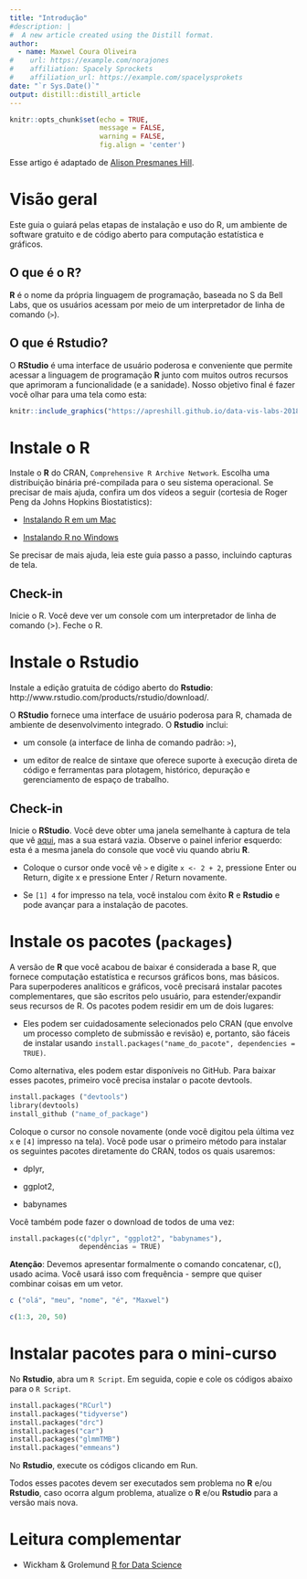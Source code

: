 ```yaml
---
title: "Introdução"
#description: |
#  A new article created using the Distill format.
author:
  - name: Maxwel Coura Oliveira
#    url: https://example.com/norajones
#    affiliation: Spacely Sprockets
#    affiliation_url: https://example.com/spacelysprokets
date: "`r Sys.Date()`"
output: distill::distill_article
---
```


```r
knitr::opts_chunk$set(echo = TRUE,
                      message = FALSE,
                      warning = FALSE,
                      fig.align = 'center')
```

Esse artigo é adaptado de [Alison Presmanes Hill](https://alison.rbind.io/).

# Visão geral

Este guia o guiará pelas etapas de instalação e uso do R, um ambiente de software gratuito e de código aberto para computação estatística e gráficos.


## O que é o R?

**R** é o nome da própria linguagem de programação, baseada no S da Bell Labs, que os usuários acessam por meio de um interpretador de linha de comando (`>`).

## O que é **Rstudio**?

O **RStudio** é uma interface de usuário poderosa e conveniente que permite acessar a linguagem de programação **R** junto com muitos outros recursos que aprimoram a funcionalidade (e a sanidade). Nosso objetivo final é fazer você olhar para uma tela como esta:

```r
knitr::include_graphics("https://apreshill.github.io/data-vis-labs-2018/images/00_final-screenshot.png")
```

# Instale o **R**

Instale o **R** do CRAN, `Comprehensive R Archive Network`. Escolha uma distribuição binária pré-compilada para o seu sistema operacional. Se precisar de mais ajuda, confira um dos vídeos a seguir (cortesia de Roger Peng da Johns Hopkins Biostatistics):

  - [Instalando R em um Mac](https://www.youtube.com/watch?v=Icawuhf0Yqo)
    
  - [Instalando R no Windows](https://www.youtube.com/watch?v=mfGFv-iB724&feature=youtu.be)
    
Se precisar de mais ajuda, leia este guia passo a passo, incluindo capturas de tela.


## Check-in

Inicie o R. Você deve ver um console com um interpretador de linha de comando (>). Feche o R.



# Instale o **Rstudio**

Instale a edição gratuita de código aberto do **Rstudio**: http://www.rstudio.com/products/rstudio/download/.

O **RStudio** fornece uma interface de usuário poderosa para R, chamada de ambiente de desenvolvimento integrado. O **Rstudio** inclui:

  - um console (a interface de linha de comando padrão: `>`),
    
  - um editor de realce de sintaxe que oferece suporte à execução direta de código e ferramentas para plotagem, histórico, depuração e gerenciamento de espaço de trabalho.
    
    
## Check-in

Inicie o **RStudio**. Você deve obter uma janela semelhante à captura de tela que vê [aqui](https://rstudio.com/wp-content/uploads/2014/04/rstudio-workbench.png), mas a sua estará vazia. Observe o painel inferior esquerdo: esta é a mesma janela do console que você viu quando abriu **R**.

- Coloque o cursor onde você vê `>` e digite `x <- 2 + 2`, pressione Enter ou Return, digite x e pressione Enter / Return novamente.

- Se `[1] 4` for impresso na tela, você instalou com êxito **R** e **Rstudio** e pode avançar para a instalação de pacotes.



# Instale os pacotes (`packages`)

A versão de **R** que você acabou de baixar é considerada a base R, que fornece computação estatística e recursos gráficos bons, mas básicos. Para superpoderes analíticos e gráficos, você precisará instalar pacotes complementares, que são escritos pelo usuário, para estender/expandir seus recursos de R. Os pacotes podem residir em um de dois lugares:

- Eles podem ser cuidadosamente selecionados pelo CRAN (que envolve um processo completo de submissão e revisão) e, portanto, são fáceis de instalar usando `install.packages("name_do_pacote", dependencies = TRUE)`.

Como alternativa, eles podem estar disponíveis no GitHub. Para baixar esses pacotes, primeiro você precisa instalar o pacote devtools.

```python
install.packages ("devtools")
library(devtools)
install_github ("name_of_package")
```

Coloque o cursor no console novamente (onde você digitou pela última vez `x` e `[4]` impresso na tela). Você pode usar o primeiro método para instalar os seguintes pacotes diretamente do CRAN, todos os quais usaremos:

- dplyr,

- ggplot2,

- babynames

Você também pode fazer o download de todos de uma vez:

```python
install.packages(c("dplyr", "ggplot2", "babynames"),
                 dependências = TRUE)
```
                 
**Atenção**: Devemos apresentar formalmente o comando concatenar, c(), usado acima. Você usará isso com frequência - sempre que quiser combinar coisas em um vetor. 

```r
c ("olá", "meu", "nome", "é", "Maxwel")
```


```r
c(1:3, 20, 50)
```

# Instalar pacotes para o mini-curso

No **Rstudio**, abra um `R Script`. Em seguida, copie e cole os códigos abaixo para o `R Script`.

```python
install.packages("RCurl") 
install.packages("tidyverse")
install.packages("drc")
install.packages("car")
install.packages("glmmTMB")
install.packages("emmeans")
```

No **Rstudio**, execute os códigos clicando em Run.

Todos esses pacotes devem ser executados sem problema no **R** e/ou **Rstudio**, caso ocorra algum problema, atualize o **R** e/ou **Rstudio** para a versão mais nova.

# Leitura complementar 

- Wickham & Grolemund [R for Data Science](https://r4ds.had.co.nz/index.html)





